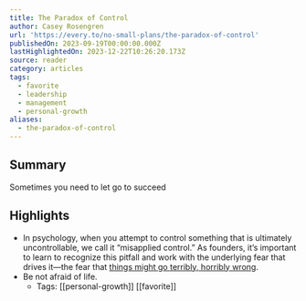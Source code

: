 ```yaml
---
title: The Paradox of Control
author: Casey Rosengren
url: 'https://every.to/no-small-plans/the-paradox-of-control'
publishedOn: 2023-09-19T00:00:00.000Z
lastHighlightedOn: 2023-12-22T10:26:20.173Z
source: reader
category: articles
tags:
  - favorite
  - leadership
  - management
  - personal-growth
aliases:
  - the-paradox-of-control
---
```

## Summary

Sometimes you need to let go to succeed

## Highlights
- In psychology, when you attempt to control something that is ultimately uncontrollable, we call it “misapplied control.” As founders, it’s important to learn to recognize this pitfall and work with the underlying fear that drives it—the fear that [things might go terribly, horribly wrong](https://www.amazon.com/Things-Might-Terribly-Horribly-Wrong/dp/1572247118).
- Be not afraid of life.
    - Tags: [[personal-growth]] [[favorite]]
